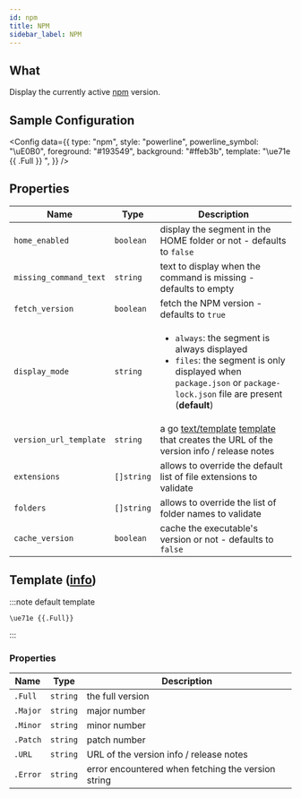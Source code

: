 ```yaml
---
id: npm
title: NPM
sidebar_label: NPM
---
```


## What

Display the currently active [npm][npm-docs] version.

## Sample Configuration


<Config
  data={{
    type: "npm",
    style: "powerline",
    powerline_symbol: "\uE0B0",
    foreground: "#193549",
    background: "#ffeb3b",
    template: "\ue71e {{ .Full }} ",
  }}
/>

## Properties

| Name                   | Type       | Description                                                                                                                                                                          |
| ---------------------- | ---------- | ------------------------------------------------------------------------------------------------------------------------------------------------------------------------------------ |
| `home_enabled`         | `boolean`  | display the segment in the HOME folder or not - defaults to `false`                                                                                                                  |
| `missing_command_text` | `string`   | text to display when the command is missing - defaults to empty                                                                                                                      |
| `fetch_version`        | `boolean`  | fetch the NPM version - defaults to `true`                                                                                                                                           |
| `display_mode`         | `string`   | <ul><li>`always`: the segment is always displayed</li><li>`files`: the segment is only displayed when `package.json` or `package-lock.json` file are present (**default**)</li></ul> |
| `version_url_template` | `string`   | a go [text/template][go-text-template] [template][templates] that creates the URL of the version info / release notes                                                                |
| `extensions`           | `[]string` | allows to override the default list of file extensions to validate                                                                                                                   |
| `folders`              | `[]string` | allows to override the list of folder names to validate                                                                                                                             |
| `cache_version`        | `boolean`  | cache the executable's version or not - defaults to `false`                                                                                                                          |

## Template ([info][templates])

:::note default template

```template
\ue71e {{.Full}}
```

:::

### Properties

| Name     | Type     | Description                                        |
| -------- | -------- | -------------------------------------------------- |
| `.Full`  | `string` | the full version                                   |
| `.Major` | `string` | major number                                       |
| `.Minor` | `string` | minor number                                       |
| `.Patch` | `string` | patch number                                       |
| `.URL`   | `string` | URL of the version info / release notes            |
| `.Error` | `string` | error encountered when fetching the version string |

[go-text-template]: https://golang.org/pkg/text/template/
[templates]: /docs/configuration/templates
[npm-docs]: https://docs.npmjs.com/about-npm
